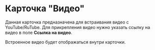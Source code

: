 # Карточка "Видео"
Данная карточка предназначена для встраивания видео с YouTube/RuTube. Для прикрепления видео нужно указать ссылку на видео в поле **Ссылка на видео**.

Встроенное видео будет отображаться внутри карточки.